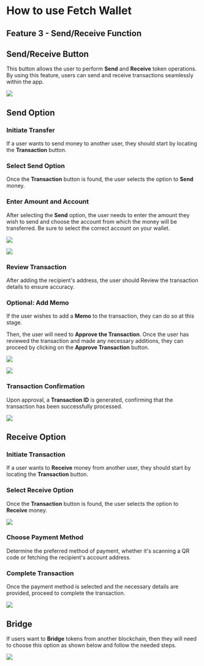 # How to use Fetch Wallet

## Feature 3 - Send/Receive Function

## Send/Receive Button

This button allows the user to perform **Send** and **Receive** token operations. By using this feature, users can send and receive transactions seamlessly within the app.

![](src/images/guides/wallet/web-wallet_34.png)

## Send Option

### Initiate Transfer

If a user wants to send money to another user, they should start by locating the **Transaction** button.

### Select Send Option

Once the **Transaction** button is found, the user selects the option to **Send** money.

### Enter Amount and Account

After selecting the **Send** option, the user needs to enter the amount they wish to send and choose the account from which the money will be transferred. Be sure to select the correct account on your wallet.

![](src/images/guides/wallet/web-wallet_35.png)

![](src/images/guides/wallet/web-wallet_36.png)

### Review Transaction

After adding the recipient's address, the user should Review the transaction details to ensure accuracy.

### Optional: Add Memo

If the user wishes to add a **Memo** to the transaction, they can do so at this stage.

Then, the user will need to **Approve the Transaction**. Once the user has reviewed the transaction and made any necessary additions, they can proceed by clicking on the **Approve Transaction** button.

![](src/images/guides/wallet/web-wallet_37.png)

![](src/images/guides/wallet/web-wallet_38.png)

### Transaction Confirmation

Upon approval, a **Transaction ID** is generated, confirming that the transaction has been successfully processed.

![](src/images/guides/wallet/web-wallet_39.png)

## Receive Option

### Initiate Transaction

If a user wants to **Receive** money from another user, they should start by locating the **Transaction** button.

### Select Receive Option

Once the **Transaction** button is found, the user selects the option to **Receive** money.

![](src/images/guides/wallet/web-wallet_40.png)

### Choose Payment Method

Determine the preferred method of payment, whether it's scanning a QR code or fetching the recipient's account address.

### Complete Transaction

Once the payment method is selected and the necessary details are provided, proceed to complete the transaction.

![](src/images/guides/wallet/web-wallet_41.png)

## Bridge

If users want to **Bridge** tokens from another blockchain, then they will need to choose this option as shown below and follow the needed steps.

![](src/images/guides/wallet/web-wallet_42.png)
